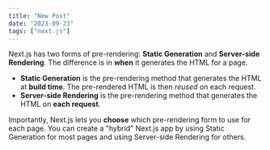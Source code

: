 ```yaml
---
title: "New Post"
date: "2023-09-23"
tags: ["next.js"]
---
```


<CustomImage
  src="https://raw.githubusercontent.com/cattonb/test-blogposts/main/images/itfc.jpeg"
  alt="ITFC"
/>

Next.js has two forms of pre-rendering: **Static Generation** and **Server-side Rendering**. The difference is in **when** it generates the HTML for a page.

- **Static Generation** is the pre-rendering method that generates the HTML at **build time**. The pre-rendered HTML is then _reused_ on each request.
- **Server-side Rendering** is the pre-rendering method that generates the HTML on **each request**.

Importantly, Next.js lets you **choose** which pre-rendering form to use for each page. You can create a "hybrid" Next.js app by using Static Generation for most pages and using Server-side Rendering for others.
